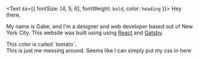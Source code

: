 <Text sx={{  fontSize: [4, 5, 6], fontWeight: `bold`, color: `heading` }}>
  Hey there.
</Text>

My name is Gabe, and I'm a designer and web developer based out of New York City. This website was built using using <a target="_blank" rel="noopener noreferrer" href="https://www.reactjs.org">React</a> and <a target="_blank" rel="noopener noreferrer" href="https://www.gatsbyjs.com">Gatsby</a>.
<!--I graduated from <a target="_blank" rel="noopener noreferrer" href="https://gallatin.nyu.edu">NYU Gallatin</a> with a concentration in American Media Studies and a minor in Graphic Design.-->


<div style={{padding: '1rem', margin: '5rem 0rem 5rem 0rem', border: '1px dashed tomato', borderColor: 'tomato'}}>
  This color is called `tomato`.
</div>
<div style={{padding: '1rem', margin: '5rem 0 5rem 0', border: '1px dashed tomato', borderColor: 'tomato'}}>
  This is just me messing around. Seems like I can simply put my css in here
</div>